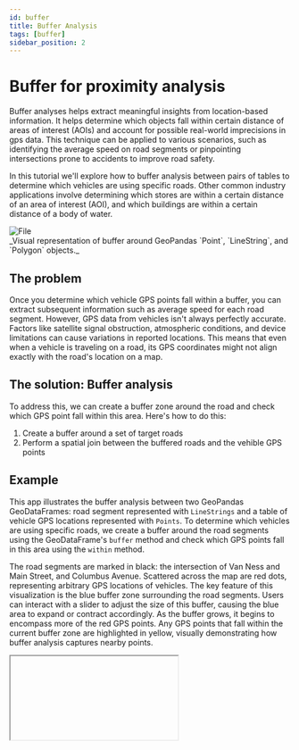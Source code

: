 ```yaml
---
id: buffer
title: Buffer Analysis
tags: [buffer]
sidebar_position: 2
---
```


# Buffer for proximity analysis 

Buffer analyses helps extract meaningful insights from location-based information. It helps determine which objects fall within certain distance of areas of interest (AOIs) and account for possible real-world imprecisions in gps data. This technique can be applied to various scenarios, such as identifying the average speed on road segments or pinpointing intersections prone to accidents to improve road safety.

In this tutorial we'll explore how to buffer analysis between pairs of tables to determine which vehicles are using specific roads. Other common industry applications involve determining which stores are within a certain distance of an area of interest (AOI), and which buildings are within a certain distance of a body of water.

<div style={{textAlign: 'center'}}>
<img src="https://saylordotorg.github.io/text_essentials-of-geographic-information-systems/section_11/5c7eb6fc4bcbfc5117d778f0aabfded6.jpg" alt="File" style={{width: 1200}} />
</div>
_Visual representation of buffer around GeoPandas `Point`, `LineString`, and `Polygon` objects._


## The problem

Once you determine which vehicle GPS points fall within a buffer, you can extract subsequent information such as average speed for each road segment. However, GPS data from vehicles isn't always perfectly accurate. Factors like satellite signal obstruction, atmospheric conditions, and device limitations can cause variations in reported locations. This means that even when a vehicle is traveling on a road, its GPS coordinates might not align exactly with the road's location on a map.


## The solution: Buffer analysis

To address this, we can create a buffer zone around the road and check which GPS point fall within this area. Here's how to do this:

1. Create a buffer around a set of target roads
2. Perform a spatial join between the buffered roads and the vehible GPS points


## Example

This app illustrates the buffer analysis between two GeoPandas GeoDataFrames: road segment represented with `LineStrings` and a table of vehicle GPS locations represented with `Points`. To determine which vehicles are using specific roads, we create a buffer around the road segments using the GeoDataFrame's `buffer` method and check which GPS points fall in this area using the `within` method.

The road segments are marked in black: the intersection of Van Ness and Main Street, and Columbus Avenue. Scattered across the map are red dots, representing arbitrary GPS locations of vehicles. The key feature of this visualization is the blue buffer zone surrounding the road segments. Users can interact with a slider to adjust the size of this buffer, causing the blue area to expand or contract accordingly. As the buffer grows, it begins to encompass more of the red GPS points. Any GPS points that fall within the current buffer zone are highlighted in yellow, visually demonstrating how buffer analysis captures nearby points. 





<Iframe url="https://staging.fused.io/workbench#app/s/aH4sIAAAAAAAAA%2BVWW4%2BbOBT%2BKxZ9SFgRwiVMJpGQqu5oKq1WbdXp9iVEyMEm8Q7YrDHN0Kr%2Fvcc4F8Kk1a7Ul2r9YOxz%2F459jvliZYJQa2mxshJSobypKUlxVSX8QKlaQrNHhGtUkccTtVaS4rJgSjNqlfCEv0APBSNUoj0jW6rqhPO0EoyrGsUg4tbA3GDp1p3UOLHeNOUGxEWOjNgysRzkOcj3PDPbCd80eQ4y1w286phGzfW6ye9mL4gc0KBVrDe%2BrcPTAb5vOPrr7j7hL8FchrMdTQlWOOGE5qgQmHTb8THu2A8cZCKIjVV7mXAEY0vyM7ZTzlzZ8LER0COxZjcbMovmhJB8k83mZEMIxnMvxMGNF5JFRHPvhpKIzMgim4Wb%2FDYIonl0i0N%2FESyiiACys7lTVMdFj3cI0nx6dElVI3kqNn%2FTTMWJZRRPZu0zmoJxCofK%2BPbXQnSOe4jKqAKOShTtVvBfC5dQOyqHkIxQ7%2FY5g7NznqE2V%2F%2B%2FaECezqVg%2FD4HdIkj4fall9WowGq0dtAFiW9Ha7B%2BprlbKkqqZOtmlCspGHFb58f8JwMoEwWUOsyB6Q2wakpej4MukD1TO830D%2BUKAjuKTdP4SHcsKyh6%2Fe4BHcvBRi%2FQh7d3b5cowxJhTpBiJSQIl5UxQAlTkKGLsgejOkWp5gk57iFdjRgZOajLgf5o3OsugrHv2YezPHo8QuzHHVyJ%2Bz2ciQ71WsmuRkcrKRC6JK9gMabQ4myUC4n0CjE%2B0Dvld33yN4TUc7IacVxSjejS2%2FrUX3%2BHR0FRVGJIG9gyT0ea7bBUh5sEb4h7B8Re8YE02GkLCrce1hvxtJxOO0I9NfspwfJx8mlxUWSMM8VwkX5idA%2F64DfWxj%2FC9kHveh70gLNgqiE0Dufu%2FDYMQmfAF3xrBCZ%2BELizMIgWA5HPQpT6SbikVkxlu9jrUe3eusAtlXW8GuhAoH9qziBI04teU%2FFHLXgncAH5OPQZxb2Sfi6Rs6KgJP4gG3qFC6cmHr%2FPhse7O%2FYUbqKQcCoreIt%2F6zZdyemP762vhnbShZ8AtYtBcSBkD9P3k1LR62j%2F93QMG%2Fr3E3KPi%2FqnZMRzPAdexH%2BVhOhHOVifHzzbcixJ%2F2mYpCV0%2F9parqxp1WIpxf74nfhzF%2F7MJlkV%2BsFhrlpB4AcxDbxglnrpHtdlGLj7XQH2DrxJw9nTRPf4zwKuDTCgo1XQ93F9cAp3SS%2BfwAtuYQHujL7uaNbasVh93xTFQyYp5dYy14n8%2Bg2BJ%2Bw0TQsAAA%3D%3D"/>


## Applications

- Identify average speed on road segments
- Improve road safety by identifying intersections prone to collisions

This approach is not limited to roads. 

- Determine store visitors based on mobile GPS data
- Analyze ride-hailing pickup locations
- Perform proximity analysis (e.g., finding stores within 100 meters of a river)

## Scaling up

For large scale analysis across global datasets, you can implement the above process as a Fused UDF and spatially filter each table to only perform the calculation over overlapping areas. This will make computations more efficient and enable you to perform the analysis in parallel across multiple workers and scale up to any size dataset. 

```python
@fused.udf
def udf(n_points: int=10000, buffer: int=0.025):
    import geopandas as gpd
    from shapely.geometry import Point, Polygon
    import random


    # Create a GeoDataFrame for points within the bounding box of an outer square
    gdf_polygon = gpd.GeoDataFrame({'geometry': [Polygon([(-122.52690000000051, 37.70313158980733),(-122.52690000000051, 37.816395657523195),(-122.34604834372873, 37.816134829424335),(-122.34656848822227, 37.70339041384273)])]})
    minx, miny, maxx, maxy = gdf_polygon.bounds.iloc[0]
    points = [Point(random.uniform(minx, maxx), random.uniform(miny, maxy)) for _ in range(n_points)]
    gdf_points = gpd.GeoDataFrame({'geometry': points})
    gdf_points['color'] = 10
    
    # Create a buffer around a point at the centroid of the square
    buffered_polygon = gdf_polygon.centroid.buffer(buffer)
    
    # Color the points that fall within the buffered polygon
    points_within = gdf_points[gdf_points.geometry.within(buffered_polygon.unary_union)]
    gdf_points.loc[points_within.index, 'color'] = 1000

    return gdf_points
```

## Conclusion

Buffer analysis is a powerful technique, but it's important to consider its limitations and potential complexities of the data. 

For example, in some scenarios you'll often find that buffers of different Areas of Interest (AOI) intersect which can lead to ambiguous situations where a single point falls within multiple buffers. The significance of a point falling within multiple buffers depends on your specific use case:
- For road analysis, a car can't physically be on two roads simultaneously. In such cases, you'll need to employ additional techniques to resolve ambiguities, such as speed or direction analysis.
- In other scenarios, like identifying "all buildings within 100m of any water body," overlapping buffers might not be problematic and could actually provide valuable insights.